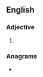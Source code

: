 ==English==

===Adjective===
{{head|en|superlative adjective}}

# {{en-superlative of|rude}}

===Anagrams===
* {{anagrams|en|a=derstu|Studer|deturs|durste|duster|rusted|strude|uderts}}